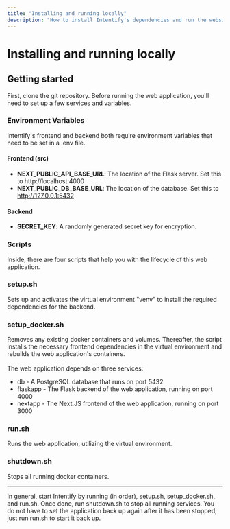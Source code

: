 ```yaml
---
title: "Installing and running locally"
description: "How to install Intentify's dependencies and run the website locally"
---
```

# Installing and running locally

## Getting started

First, clone the git repository. Before running the web application, you'll need to
set up a few services and variables.

### Environment Variables
Intentify's frontend and backend both require environment variables that need to be set
in a .env file.

#### Frontend (src)
- **NEXT_PUBLIC_API_BASE_URL**: The location of the Flask server. Set this to http://localhost:4000
- **NEXT_PUBLIC_DB_BASE_URL**: The location of the database. Set this to http://127.0.0.1:5432

#### Backend
- **SECRET_KEY**: A randomly generated secret key for encryption.

### Scripts

Inside, there are four scripts that help you with the lifecycle of this web application.

### setup.sh
Sets up and activates the virtual environment "venv" to install the required dependencies
for the backend.

### setup_docker.sh
Removes any existing docker containers and volumes. Thereafter, the script installs
the necessary frontend dependencies in the virtual environment and rebuilds the web
application's containers.<br/><br/>
The web application depends on three services:
- db - A PostgreSQL database that runs on port 5432
- flaskapp - The Flask backend of the web application, running on port 4000
- nextapp - The Next.JS frontend of the web application, running on port 3000

### run.sh
Runs the web application, utilizing the virtual environment.

### shutdown.sh
Stops all running docker containers.

---
In general, start Intentify by running (in order), setup.sh, setup_docker.sh, and run.sh.
Once done, run shutdown.sh to stop all running services. You do not have to set
the application back up again after it has been stopped; just run run.sh to start it back up.